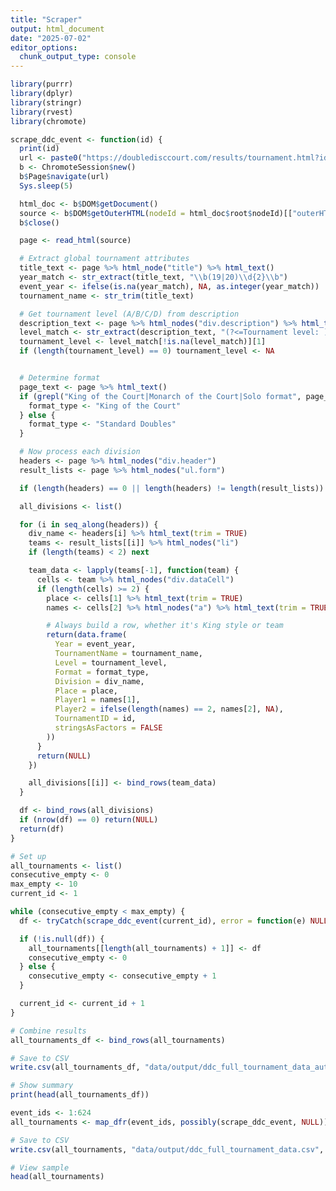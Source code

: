 ```yaml
---
title: "Scraper"
output: html_document
date: "2025-07-02"
editor_options: 
  chunk_output_type: console
---
```


```r
library(purrr)
library(dplyr)
library(stringr)
library(rvest)
library(chromote)

scrape_ddc_event <- function(id) {
  print(id)
  url <- paste0("https://doubledisccourt.com/results/tournament.html?id=", id)
  b <- ChromoteSession$new()
  b$Page$navigate(url)
  Sys.sleep(5)

  html_doc <- b$DOM$getDocument()
  source <- b$DOM$getOuterHTML(nodeId = html_doc$root$nodeId)[["outerHTML"]]
  b$close()

  page <- read_html(source)

  # Extract global tournament attributes
  title_text <- page %>% html_node("title") %>% html_text()
  year_match <- str_extract(title_text, "\\b(19|20)\\d{2}\\b")
  event_year <- ifelse(is.na(year_match), NA, as.integer(year_match))
  tournament_name <- str_trim(title_text)

  # Get tournament level (A/B/C/D) from description
  description_text <- page %>% html_nodes("div.description") %>% html_text()
  level_match <- str_extract(description_text, "(?<=Tournament level: )([A-D])")
  tournament_level <- level_match[!is.na(level_match)][1]
  if (length(tournament_level) == 0) tournament_level <- NA


  # Determine format
  page_text <- page %>% html_text()
  if (grepl("King of the Court|Monarch of the Court|Solo format", page_text, ignore.case = TRUE)) {
    format_type <- "King of the Court"
  } else {
    format_type <- "Standard Doubles"
  }

  # Now process each division
  headers <- page %>% html_nodes("div.header")
  result_lists <- page %>% html_nodes("ul.form")

  if (length(headers) == 0 || length(headers) != length(result_lists)) return(NULL)

  all_divisions <- list()

  for (i in seq_along(headers)) {
    div_name <- headers[i] %>% html_text(trim = TRUE)
    teams <- result_lists[[i]] %>% html_nodes("li")
    if (length(teams) < 2) next

    team_data <- lapply(teams[-1], function(team) {
      cells <- team %>% html_nodes("div.dataCell")
      if (length(cells) >= 2) {
        place <- cells[1] %>% html_text(trim = TRUE)
        names <- cells[2] %>% html_nodes("a") %>% html_text(trim = TRUE)

        # Always build a row, whether it's King style or team
        return(data.frame(
          Year = event_year,
          TournamentName = tournament_name,
          Level = tournament_level,
          Format = format_type,
          Division = div_name,
          Place = place,
          Player1 = names[1],
          Player2 = ifelse(length(names) == 2, names[2], NA),
          TournamentID = id,
          stringsAsFactors = FALSE
        ))
      }
      return(NULL)
    })

    all_divisions[[i]] <- bind_rows(team_data)
  }

  df <- bind_rows(all_divisions)
  if (nrow(df) == 0) return(NULL)
  return(df)
}

```

```r
# Set up
all_tournaments <- list()
consecutive_empty <- 0
max_empty <- 10
current_id <- 1

while (consecutive_empty < max_empty) {
  df <- tryCatch(scrape_ddc_event(current_id), error = function(e) NULL)

  if (!is.null(df)) {
    all_tournaments[[length(all_tournaments) + 1]] <- df
    consecutive_empty <- 0
  } else {
    consecutive_empty <- consecutive_empty + 1
  }

  current_id <- current_id + 1
}

# Combine results
all_tournaments_df <- bind_rows(all_tournaments)

# Save to CSV
write.csv(all_tournaments_df, "data/output/ddc_full_tournament_data_auto.csv", row.names = FALSE)

# Show summary
print(head(all_tournaments_df))

```


```r
event_ids <- 1:624
all_tournaments <- map_dfr(event_ids, possibly(scrape_ddc_event, NULL))

# Save to CSV
write.csv(all_tournaments, "data/output/ddc_full_tournament_data.csv", row.names = FALSE)

# View sample
head(all_tournaments)
```
